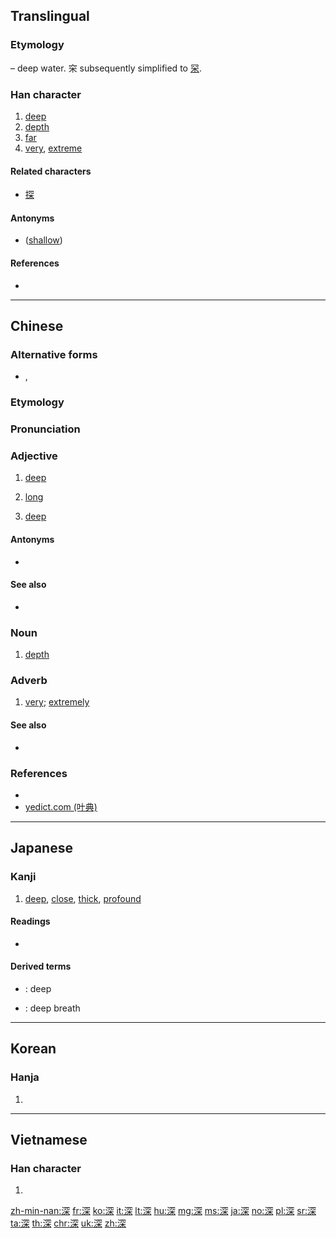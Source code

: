 ==Translingual==
{{stroke order|strokes=11}}

===Etymology===
{{Han compound|水|alt1=氵|t1=water|穼|ls=psc|c1=s|c2=p}} – deep water. 穼 subsequently simplified to [[罙]].

===Han character===
{{Han char|rn=85|rad=水|as=08|sn=11|four=37194|canj=EBCD|ids=⿰氵罙}}

# [[deep]]
# [[depth]]
# [[far]]
# [[very]], [[extreme]]

====Related characters====
* [[探]]

====Antonyms====
* {{l|mul|淺}} ([[shallow]])

====References====
* {{Han ref|kx=0632.010|dkj=17687|dj=1034.080|hdz=31662.100|uh=6DF1|ud=28145|bh=B260|bd=45664}}

----

==Chinese==
{{zh-forms}}

===Alternative forms===
* {{zh-l|冞}}, {{zh-l|罙}}

===Etymology===
{{rfe|lang=zh|is there any relation to [[沉]]?}}

===Pronunciation===
{{zh-pron
|m=shēn|ma=y
|c=sam1
|h=pfs=chhṳ̂m
|md=
|mn=chhim
|mn-t=cim1
|w=
|mc=y
|oc=y
|cat=adj,noun,adv
}}

===Adjective===
{{zh-adj}}

# [[deep]]
# {{lb|zh|of time}} [[long]]
# {{lb|zh|of colors}} [[deep]]

====Antonyms====
* {{sense|deep}} {{zh-l|淺}}

====See also====
* {{sense|color: deep}} {{zh-l|濃}}

===Noun===
{{zh-noun}}

# [[depth]]

===Adverb===
{{zh-adv}}

# [[very]]; [[extremely]]

====See also====
* {{zh-l|非常}}

===References===
* {{R:twedu|A02243}}
* [http://yedict.com/htm/6D/6DF1.htm yedict.com (叶典)]

----

==Japanese==

===Kanji===
{{ja-kanji|grade=3|rs=水08}}

# [[deep]], [[close]], [[thick]], [[profound]]

====Readings====
* {{ja-readings|on=[[しん]] (shin)|kun=[[ふかい]] (fukai), [[ふかさ]] (fukasa), [[ふかめる]] (fukameru)}}

====Derived terms====
* {{ja-r|深い|ふかい}}: deep
* {{ja-r|深呼吸|しんこきゅう}}: deep breath

----

==Korean==

===Hanja===
{{ko-hanja|hangeul=심|eumhun=|rv=sim|mr=sim|y=sim}}

# {{defn|lang=ko|sort=水08}}

----

==Vietnamese==

===Han character===
{{vi-hantu|[[thâm]], [[thăm]], [[thum]], [[thẫm]]|rs=水08}}

# {{defn|lang=vi|sort=水08}}

[[zh-min-nan:深]]
[[fr:深]]
[[ko:深]]
[[it:深]]
[[lt:深]]
[[hu:深]]
[[mg:深]]
[[ms:深]]
[[ja:深]]
[[no:深]]
[[pl:深]]
[[sr:深]]
[[ta:深]]
[[th:深]]
[[chr:深]]
[[uk:深]]
[[zh:深]]